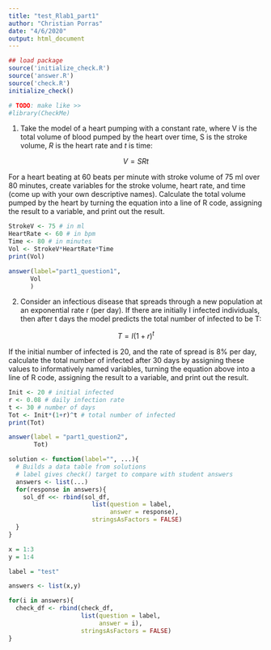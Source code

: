 ```yaml
---
title: "test_Rlab1_part1"
author: "Christian Porras"
date: "4/6/2020"
output: html_document
---
```

```r
## load package
source('initialize_check.R')
source('answer.R')
source('check.R')
initialize_check()

# TODO: make like >>
#library(CheckMe)
```

1. Take the model of a heart pumping with a constant rate, where V is the total volume of blood pumped by the heart over time, S is the stroke volume, $R$ is the heart rate and $t$ is time:


$$ 
V = SRt
$$ 


For a heart beating at 60 beats per minute with stroke volume of 75 ml over 80 minutes, create variables for the stroke volume, heart rate, and time (come up with your own descriptive names). Calculate the total volume pumped by the heart by turning the equation into a line of R code, assigning the result to a variable, and print out the result.

```r
StrokeV <- 75 # in ml
HeartRate <- 60 # in bpm
Time <- 80 # in minutes
Vol <- StrokeV*HeartRate*Time
print(Vol)

answer(label="part1_question1", 
      Vol
      )
```


2. Consider an infectious disease that spreads through a new population at an exponential rate r (per day). If there are initially I infected individuals, then after t days the model predicts the total number of infected to be T:

$$ 
T = I(1+r)^t
$$

If the initial number of infected is 20, and the rate of spread is 8% per day, calculate the total number of infected after 30 days by assigning these values to informatively named variables,  turning the equation above into a line of R code,  assigning the result to a variable, and print out the result.

```r
Init <- 20 # initial infected
r <- 0.08 # daily infection rate
t <- 30 # number of days
Tot <- Init*(1+r)^t # total number of infected
print(Tot)

answer(label = "part1_question2",
       Tot)
```

```r
solution <- function(label="", ...){
  # Builds a data table from solutions
  # label gives check() target to compare with student answers
  answers <- list(...)
  for(response in answers){
    sol_df <<- rbind(sol_df, 
                       list(question = label, 
                            answer = response),
                       stringsAsFactors = FALSE)
  }
}
```


```r
x = 1:3
y = 1:4

label = "test"

answers <- list(x,y)

for(i in answers){
  check_df <- rbind(check_df,
                    list(question = label,
                         answer = i),
                    stringsAsFactors = FALSE)
}


```


